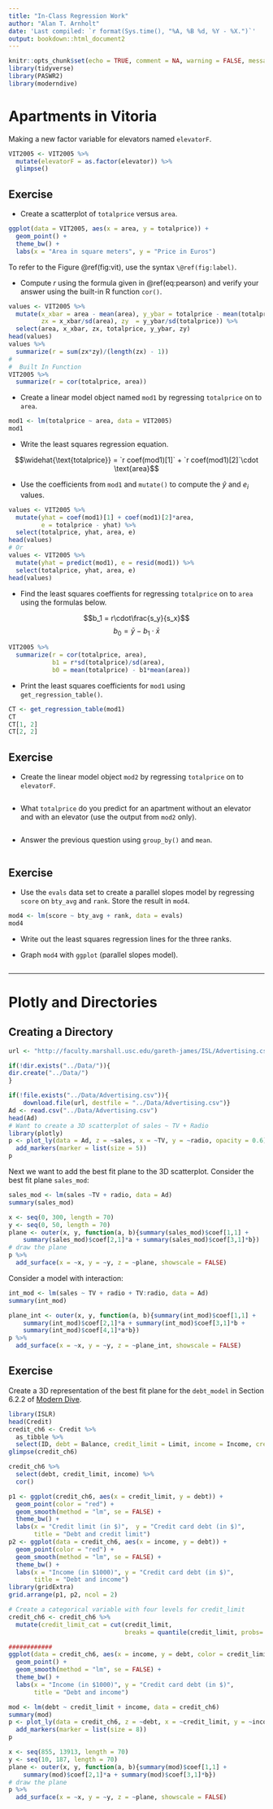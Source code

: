 ```yaml
---
title: "In-Class Regression Work"
author: "Alan T. Arnholt"
date: 'Last compiled: `r format(Sys.time(), "%A, %B %d, %Y - %X.")`'
output: bookdown::html_document2
---
```


```r
knitr::opts_chunk$set(echo = TRUE, comment = NA, warning = FALSE, message = FALSE)
library(tidyverse)
library(PASWR2)
library(moderndive)
```

# Apartments in Vitoria

Making a new factor variable for elevators named `elevatorF`.

```r
VIT2005 <- VIT2005 %>% 
  mutate(elevatorF = as.factor(elevator)) %>% 
  glimpse()
```

## Exercise

* Create a scatterplot of `totalprice` versus `area`.

```r
ggplot(data = VIT2005, aes(x = area, y = totalprice)) +
  geom_point() + 
  theme_bw() +
  labs(x = "Area in square meters", y = "Price in Euros")
```

To refer to the Figure \@ref(fig:vit), use the syntax `\@ref(fig:label)`.

* Compute $r$ using the formula given in \@ref(eq:pearson) and verify your answer using the built-in R function `cor()`.

\begin{equation}
r = \frac{1}{n-1}\sum_{i=1}^{n}\left(\frac{x_i - \bar{x}}{s_x}\right)\cdot\left(\frac{y_i - \bar{y}}{s_y}\right)
(\#eq:pearson)
\end{equation}

```r
values <- VIT2005 %>% 
  mutate(x_xbar = area - mean(area), y_ybar = totalprice - mean(totalprice),
         zx = x_xbar/sd(area), zy  = y_ybar/sd(totalprice)) %>% 
  select(area, x_xbar, zx, totalprice, y_ybar, zy)
head(values)
values %>% 
  summarize(r = sum(zx*zy)/(length(zx) - 1))
#
#  Built In Function
VIT2005 %>% 
  summarize(r = cor(totalprice, area))
```


* Create a linear model object named `mod1` by regressing 
`totalprice` on to `area`.

```r
mod1 <- lm(totalprice ~ area, data = VIT2005)
mod1
```

* Write the least squares regression equation.

$$\widehat{\text{totalprice}}  = `r coef(mod1)[1]` + `r coef(mod1)[2]`\cdot \text{area}$$

* Use the coefficients from `mod1` and `mutate()` to compute the $\hat{y}$ and $e_i$ values.

```r
values <- VIT2005 %>%
  mutate(yhat = coef(mod1)[1] + coef(mod1)[2]*area,
         e = totalprice - yhat) %>% 
  select(totalprice, yhat, area, e)
head(values)
# Or
values <- VIT2005 %>% 
  mutate(yhat = predict(mod1), e = resid(mod1)) %>% 
  select(totalprice, yhat, area, e)
head(values)

```
* Find the least squares coeffients for regressing `totalprice` on to `area` using the formulas below.  

$$b_1 = r\cdot\frac{s_y}{s_x}$$
$$b_0 = \bar{y} - b_1\cdot\bar{x}$$


```r
VIT2005 %>% 
  summarize(r = cor(totalprice, area), 
            b1 = r*sd(totalprice)/sd(area), 
            b0 = mean(totalprice) - b1*mean(area))
```

* Print the least squares coefficients for `mod1` using `get_regression_table()`.

```r
CT <- get_regression_table(mod1)
CT
CT[1, 2]
CT[2, 2]
```

## Exercise

* Create the linear model object `mod2` by 
regressing `totalprice` on to `elevatorF`.

```r

```


* What `totalprice` do you predict for an apartment without an elevator and with an elevator (use the output from `mod2` only).

```r

```


* Answer the previous question using `group_by()` and `mean`.

```r

```


## Exercise

* Use the `evals` data set to create a parallel slopes model by regressing `score` on `bty_avg` and `rank`.  Store the result in `mod4`.

```r
mod4 <- lm(score ~ bty_avg + rank, data = evals)
mod4
```

* Write out the least squares regression lines for the three ranks.



* Graph `mod4` with `ggplot` (parallel slopes model).

```r

```

________________

# Plotly and Directories

## Creating a Directory

```r
url <- "http://faculty.marshall.usc.edu/gareth-james/ISL/Advertising.csv"

if(!dir.exists("../Data/")){
dir.create("../Data/")
}

if(!file.exists("../Data/Advertising.csv")){
    download.file(url, destfile = "../Data/Advertising.csv")}
Ad <- read.csv("../Data/Advertising.csv")
head(Ad)
# Want to create a 3D scatterplot of sales ~ TV + Radio
library(plotly)
p <- plot_ly(data = Ad, z = ~sales, x = ~TV, y = ~radio, opacity = 0.6) %>%
  add_markers(marker = list(size = 5)) 
p
```

Next we want to add the best fit plane to the 3D scatterplot.  Consider the best fit plane `sales_mod`:

```r
sales_mod <- lm(sales ~TV + radio, data = Ad)
summary(sales_mod)
```

```r
x <- seq(0, 300, length = 70)
y <- seq(0, 50, length = 70)
plane <- outer(x, y, function(a, b){summary(sales_mod)$coef[1,1] + 
    summary(sales_mod)$coef[2,1]*a + summary(sales_mod)$coef[3,1]*b})
# draw the plane
p %>%
  add_surface(x = ~x, y = ~y, z = ~plane, showscale = FALSE)
```

Consider a model with interaction:

```r
int_mod <- lm(sales ~ TV + radio + TV:radio, data = Ad)
summary(int_mod)
```

```r
plane_int <- outer(x, y, function(a, b){summary(int_mod)$coef[1,1] + 
    summary(int_mod)$coef[2,1]*a + summary(int_mod)$coef[3,1]*b +
    summary(int_mod)$coef[4,1]*a*b})
p %>% 
  add_surface(x = ~x, y = ~y, z = ~plane_int, showscale = FALSE)
```


## Exercise

Create a 3D representation of the best fit plane for the `debt_model` in Section 6.2.2 of [Modern Dive](https://moderndive.com/6-multiple-regression.html#model3).

```r
library(ISLR)
head(Credit)
credit_ch6 <- Credit %>% 
  as_tibble %>% 
  select(ID, debt = Balance, credit_limit = Limit, income = Income, credit_rating = Rating, age = Age)
glimpse(credit_ch6)
```

```r
credit_ch6 %>% 
  select(debt, credit_limit, income) %>% 
  cor()
```

```r
p1 <- ggplot(credit_ch6, aes(x = credit_limit, y = debt)) + 
  geom_point(color = "red") +
  geom_smooth(method = "lm", se = FALSE) + 
  theme_bw() + 
  labs(x = "Credit limit (in $)",  y = "Credit card debt (in $)", 
       title = "Debt and credit limit")
p2 <- ggplot(data = credit_ch6, aes(x = income, y = debt)) + 
  geom_point(color = "red") + 
  geom_smooth(method = "lm", se = FALSE) +
  theme_bw() +
  labs(x = "Income (in $1000)", y = "Credit card debt (in $)",
       title = "Debt and income")
library(gridExtra)
grid.arrange(p1, p2, ncol = 2)
```


```r
# Create a categorical variable with four levels for credit_limit
credit_ch6 <- credit_ch6 %>% 
  mutate(credit_limit_cat = cut(credit_limit, 
                                breaks = quantile(credit_limit, probs= c(0, .25, .5, .75, 1)), names = TRUE))

############
ggplot(data = credit_ch6, aes(x = income, y = debt, color = credit_limit_cat)) + 
  geom_point() + 
  geom_smooth(method = "lm", se = FALSE) +
  theme_bw() +
  labs(x = "Income (in $1000)", y = "Credit card debt (in $)",
       title = "Debt and income")
```



```r
mod <- lm(debt ~ credit_limit + income, data = credit_ch6)
summary(mod)
p <- plot_ly(data = credit_ch6, z = ~debt, x = ~credit_limit, y = ~income, opacity = 0.8) %>%
  add_markers(marker = list(size = 8)) 
p
```

```r
x <- seq(855, 13913, length = 70)
y <- seq(10, 187, length = 70)
plane <- outer(x, y, function(a, b){summary(mod)$coef[1,1] + 
    summary(mod)$coef[2,1]*a + summary(mod)$coef[3,1]*b})
# draw the plane
p %>%
  add_surface(x = ~x, y = ~y, z = ~plane, showscale = FALSE)
```



